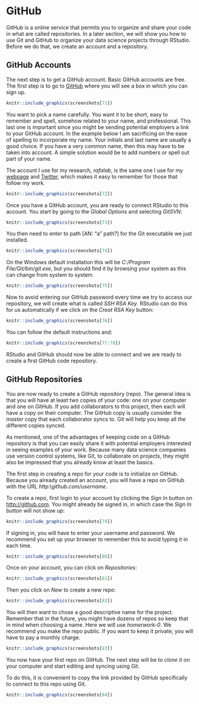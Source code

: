# GitHub 

GitHub is a online service that permits you to organize and share your code in what are called repositories. In a later section, we will show you how to use Git and GitHub to organize your data science projects through RStudio. Before we do that, we create an account and a repository. 

## GitHub Accounts


The next step is to get a GitHub account. Basic GitHub accounts are free. The first step is to go to [GitHub](github.com) where you will see a box in which you can sign up. 

```r
knitr::include_graphics(screenshots[71]) 
```

You want to pick a name carefully. You want it to be short, easy to remember and spell, somehow related to your name, and professional. This last one is important since you might be sending potential employers a link to your GitHub account. In the example below I am sacrificing on the ease of spelling to incorporate my name. Your initials and last name are usually a good choice. If you have a very common name, then this may have to be taken into account. A simple solution would be to add numbers or spell out part of your name. 

The account I use for my research, _rafalab_, is the same one I use for my [webpage](http://rafalab.org) and [Twitter](http://twitter.com/rafalab), which makes it easy to remember for those that follow my work. 

```r
knitr::include_graphics(screenshots[72]) 
```

Once you have a GitHub account, you are ready to connect RStudio to this account. You start by going to the _Global Options_ and selecting _GitSVN_:

```r
knitr::include_graphics(screenshots[73]) 
```

You then need to enter to path [AN: "a" path?] for the Git executable we just installed.

```r
knitr::include_graphics(screenshots[74]) 
```

On the Windows default installation this will be _C:/Program File/Git/bin/git.exe_, but you should find it by browsing your system as this can change from system to system.

```r
knitr::include_graphics(screenshots[75]) 
```

Now to avoid entering our GitHub password every time we try to access our repository, we will create what is called _SSH RSA Key_. RStudio can do this for us automatically if we click on the _Creat RSA Key_ button:

```r
knitr::include_graphics(screenshots[76]) 
```

You can follow the default instructions and: 

```r
knitr::include_graphics(screenshots[77:78]) 
```

RStudio and GitHub should now be able to connect and we are ready to create a first GitHub code repository.

## GitHub Repositories

You are now ready to create a GitHub repository (repo). The general idea is that you will have at least two copies of your code: one on your computer and one on GitHub. If you add collaborators to this project, then each will have a copy on their computer. The GitHub copy is usually consider the _master_ copy that each collaborator syncs to. Git will help you keep all the different copies synced.

As mentioned, one of the advantages of keeping code on a GitHub repository is that you can easily share it with potential employers interested in seeing examples of your work. Because many data science companies use version control systems, like Git, to collaborate on projects, they might also be impressed that you already know at least the basics.

The first step in creating a repo for your code is to initialize on GitHub. Because you already created an account, you will have a repo on GitHub with the URL _http:\\github.com/username_.

To create a repo, first login to your account by clicking the _Sign In_ button on [http://github.com](http://github.com). You might already be signed in, in which case the _Sign In_ button will not show up:


```r
knitr::include_graphics(screenshots[79]) 
```

If signing in, you will have to enter your username and password. We recommend you set up your browser to remember this to avoid typing it in each time.

```r
knitr::include_graphics(screenshots[80]) 
```

Once on your account, you can click on _Repositories_:

```r
knitr::include_graphics(screenshots[81]) 
```

Then you click on _New_ to create a new repo:

```r
knitr::include_graphics(screenshots[82]) 
```

You will then want to chose a good descriptive name for the project. Remember that in the future, you might have dozens of repos so keep that in mind when choosing a name. Here we will use _homerwork-0_. We recommend you make the repo public. If you want to keep it private, you will have to pay a monthly charge.


```r
knitr::include_graphics(screenshots[83]) 
```

You now have your first repo on GitHub. The next step will be to _clone it_ on your computer and start editing and syncing using Git. 


To do this, it is convenient to copy the link provided by GitHub specifically to connect to this repo using Git. 

```r
knitr::include_graphics(screenshots[84]) 
```




